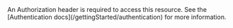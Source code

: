 
<Parameter name="Authorization" type="string" required={true}>
  An Authorization header is required to access this resource. See the
  [Authentication docs](/gettingStarted/authentication) for more information.
</Parameter>
